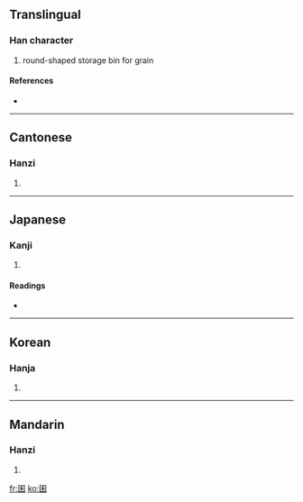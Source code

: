 ==Translingual==

===Han character===
{{Han char|rn=31|rad=囗|as=05|sn=8|four=6090<sub>4</sub>|canj=田竹木 (WHD)}}

# round-shaped storage bin for grain

====References====
* {{Han ref|kx=0217.320|dkj=04742|dj=0445.200|hdz=10717.090|uh=56F7|ud=22263|bh=CBF0|bd=52208}}

----

==Cantonese==

===Hanzi===
{{yue-hanzi|jyut=|y=kwan1}}

# {{defn|Cantonese|sort=囗05}}

----

==Japanese==

===Kanji===
{{ja-kanji|grade=|rs=囗05}}

# {{defn|Japanese|sort=囗05}}

====Readings====
* {{ja-readings|on=[[きん]] (kin), [[こん]] (kon), [[ごん]] (gon)|kun=[[くら]] (kura)}}

----

==Korean==

===Hanja===
{{ko-hanja|hangeul=균|rv=gyun|mr=kyun}}

# {{defn|Korean|sort=囗05}}

----

==Mandarin==

===Hanzi===
{{cmn-hanzi|pin=[[qūn]] ([[qun1]])|wg=ch'ün<sup>1</sup>}}

# {{defn|Mandarin|sort=囗05}}

[[fr:囷]]
[[ko:囷]]